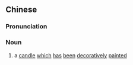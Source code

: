 {{also|画烛}}
==Chinese==
{{zh-forms|s=画烛}}

===Pronunciation===
{{zh-pron
|m=huàzhú
|cat=n
}}

===Noun===
{{zh-noun}}

# {{lb|zh|archaic}} a [[candle]] [[which]] [[has]] [[been]] [[decoratively]] [[painted]]
